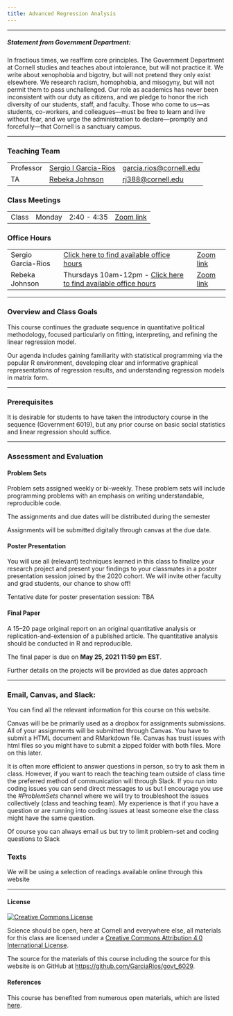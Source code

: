 ---
title: Advanced Regression Analysis
---

***
##### Statement from Government Department: 

In fractious times, we reaffirm core principles.  The Government Department at Cornell studies and teaches about intolerance, but will not practice it.  We write about xenophobia and bigotry, but will not pretend they only exist elsewhere.  We research racism, homophobia, and misogyny, but will not permit them to pass unchallenged.  Our role as academics has never been inconsistent with our duty as citizens, and we pledge to honor the rich diversity of our students, staff, and faculty.  Those who come to us—as students, co-workers, and colleagues—must be free to learn and live without fear, and we urge the administration to declare—promptly and forcefully—that Cornell is a sanctuary campus.

***
### Teaching Team

<table class = "table table-striped table-hover">
<tr>
<td>Professor </td>
<td> <a href="http://www.sergiogarciarios.com">Sergio I Garcia-Rios </a> </td>
<td> <a href="mailto:garcia.rios@cornell.edu">garcia.rios@cornell.edu</a> </td>
</tr>
<tr>
<td>TA</td>
<td><a href="https://.com/">Rebeka Johnson</a> </td>
<td><a href= "rj388@cornell.edu"> rj388@cornell.edu </a> </td>
</tr>

</table>

### Class Meetings

<table class = "table table-striped table-hover">
<td>Class </td>
<td> Monday </td>
<td> 2:40 - 4:35 </td>
<td> [Zoom link](https://cornell.zoom.us/j/99722546446?pwd=THJzZlZOOERBd3JFNjhVTHpKdHBUQT09) </td>
</tr>

</table>

### Office Hours



<table class = "table table-striped table-hover">
<tr>
<td>Sergio Garcia-Rios</td>
<td><a href="bookme.html"> [Click here to find available office hours](http://www.sergiogarciarios.com/office_hours/)</td>
<td> [Zoom link](https://cornell.zoom.us/j/3508426266?pwd=RzBYZ2VydDhBUld3alBmZmRIRFdyQT09) </td>
</tr>
<tr>
<td> Rebeka Johnson</td>
<td> Thursdays 10am-12pm - [Click here to find available office
hours](https://calendly.com/rebekajohnson )</td>
<td> [Zoom link](https://cornell.zoom.us/j/93526866276?pwd=bFl2T0xhc0ZoSkloKzVvSTlGTWN4UT09 ) </td>
</tr>

</table>


***


### Overview and Class Goals


This course continues the graduate sequence in quantitative political methodology, focused particularly on fitting, interpreting, and refining the linear regression model.

Our agenda includes gaining familiarity with statistical programming via the popular R environment, developing clear and informative graphical representations of regression results, and understanding regression models in matrix form.



***


### Prerequisites


It is desirable for students to have taken the introductory course in the sequence (Government 6019), but any prior course on basic social statistics and linear regression should suffice.


***


### Assessment and Evaluation

#### Problem Sets

Problem sets assigned weekly or bi-weekly. These problem sets will include programming problems with an emphasis on writing understandable, reproducible code.

The assignments and due dates will be distributed during the semester


Assignments will be submitted digitally through canvas  at the due date.

#### Poster Presentation

You will use all (relevant) techniques learned in this class to finalize your research project and present your findings to your classmates in a poster presentation session joined by the 2020 cohort. We will invite other faculty and grad students, our chance to show off!

Tentative date for poster presentation session: TBA  <!-- **May 13, 2019 10:00 am EST** -->


#### Final Paper

A 15--20 page original report on an original quantitative analysis or replication-and-extension of a published article.
The quantitative analysis should be conducted in R and reproducible.


The final paper is due on **May  25, 2021 11:59 pm EST**.

Further details on the projects will be provided as due dates approach


***

### Email, Canvas, and Slack: 

You can find all the relevant information for this course on this website. 

Canvas will be be primarily used as a dropbox for assignments submissions. All of your assignments will be submitted through Canvas. You have to submit a HTML document and RMarkdown file. Canvas has trust issues with html files so you might have to submit a zipped folder with  both files. More on this later.



It is often more efficient to answer questions in person, so try to ask them in class. However, if you want to reach the teaching team outside of class time the preferred method of communication will through Slack. If you run into coding issues you can send direct messages to us but I encourage you use the _#ProblemSets_ channel where we will try to troubleshoot the issues collectively (class and teaching team). My experience is that if you have a question or are  running into  coding issues at least someone else the class might have the same question. 

Of course you can always email us but try to limit problem-set and coding questions to Slack

### Texts

We will be using a selection of readings available online through this website



* * *


#### License

<a rel="license" href="httpso://creativecommons.org/licenses/by/4.0/"><img alt="Creative Commons License" style="border-width:0" src="https://licensebuttons.net/l/by/4.0/88x31.png" /></a>

Science should be open, here at Cornell and everywhere else, all materials for this class are licensed under a <a rel="license" href="https://creativecommons.org/licenses/by/4.0/">Creative Commons Attribution 4.0 International License</a>.

The source for the materials of this course including the source for this website is on GitHub at <https://github.com/GarciaRios/govt_6029>.




#### References

This course has benefited from numerous open materials, which are listed [here](). 

